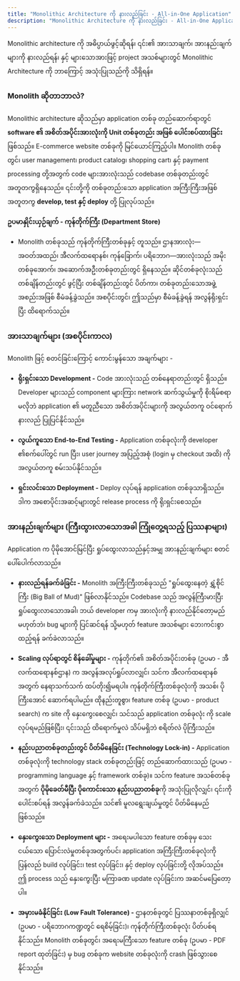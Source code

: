 ```yaml
---
title: "Monolithic Architecture ကို နားလည်ခြင်း - All-in-One Application"
description: "Monolithic Architecture ကို နားလည်ခြင်း - All-in-One Application"
---
```



<Aside title="ရည်ရွယ်ချက်">
 Monolithic architecture ကို အဓိပ္ပာယ်ဖွင့်ဆိုရန်၊ ၎င်း၏ အားသာချက်၊ အားနည်းချက်များကို နားလည်ရန်၊ နှင့် များသောအားဖြင့် project အသစ်များတွင် Monolithic Architecture ကို ဘာကြောင့် အသုံးပြုသည်ကို သိရှိရန်။
</Aside>

### Monolith ဆိုတာဘာလဲ?
Monolithic architecture ဆိုသည်မှာ application တစ်ခု တည်ဆောက်ရာတွင် **software ၏ အစိတ်အပိုင်းအားလုံးကို Unit တစ်ခုတည်း အဖြစ် ပေါင်းစပ်ထားခြင်း** ဖြစ်သည်။ E-commerce website တစ်ခုကို မြင်ယောင်ကြည့်ပါ။ Monolith တစ်ခုတွင်၊ user management၊ product catalog၊ shopping cart၊ နှင့် payment processing တို့အတွက် code များအားလုံးသည် codebase တစ်ခုတည်းတွင် အတူတကွရှိနေသည်။ ၎င်းတို့ကို တစ်ခုတည်းသော application အကြီးကြီးအဖြစ် အတူတကွ **develop, test နှင့် deploy** တို့ ပြုလုပ်သည်။

 **ဥပမာနှိုင်းယှဉ်ချက် - ကုန်တိုက်ကြီး (Department Store)**
 - Monolith တစ်ခုသည် ကုန်တိုက်ကြီးတစ်ခုနှင့် တူသည်။ ဌာနအားလုံး—အဝတ်အထည်၊ အီလက်ထရောနစ်၊ ကုန်ခြောက်၊ ပရိဘောဂ—အားလုံးသည် အမိုးတစ်ခုအောက်၊ အဆောက်အဦးတစ်ခုတည်းတွင် ရှိနေသည်။ ဆိုင်တစ်ခုလုံးသည် တစ်ချိန်တည်းတွင် ဖွင့်ပြီး တစ်ချိန်တည်းတွင် ပိတ်ကာ၊ တစ်ခုတည်းသောအဖွဲ့အစည်းအဖြစ် စီမံခန့်ခွဲသည်။ အစပိုင်းတွင်၊ ဤသည်မှာ စီမံခန့်ခွဲရန် အလွန်ရိုးရှင်းပြီး ထိရောက်သည်။

<ContentImage src={monolith} alt="Monolithic Architecture" height={400} />

### အားသာချက်များ (အစပိုင်းကာလ)
Monolith ဖြင့် စတင်ခြင်းကြောင့် ကောင်းမွန်သော အချက်များ -

- **ရိုးရှင်းသော Development -** Code အားလုံးသည် တစ်နေရာတည်းတွင် ရှိသည်။ Developer များသည် component များကြား network ဆက်သွယ်မှုကို စိုးရိမ်စရာမလိုဘဲ application ၏ မတူညီသော အစိတ်အပိုင်းများကို အလွယ်တကူ ဝင်ရောက်နားလည် ပြုပြင်နိုင်သည်။

- **လွယ်ကူသော End-to-End Testing -** Application တစ်ခုလုံးကို developer ၏စက်ပေါ်တွင် run ပြီး၊ user journey အပြည့်အစုံ (login မှ checkout အထိ) ကို အလွယ်တကူ စမ်းသပ်နိုင်သည်။

- **ရှင်းလင်းသော Deployment -** Deploy လုပ်ရန် application တစ်ခုသာရှိသည်။ ဒါက အစောပိုင်းအဆင့်များတွင် release process ကို ရိုးရှင်းစေသည်။

### အားနည်းချက်များ (ကြီးထွားလာသောအခါ ကြုံတွေ့ရသည့် ပြဿနာများ)
Application က ပိုမိုအောင်မြင်ပြီး ရှုပ်ထွေးလာသည်နှင့်အမျှ အားနည်းချက်များ စတင်ပေါ်ပေါက်လာသည်။

- **နားလည်ရန်ခက်ခဲခြင်း -** Monolith အကြီးကြီးတစ်ခုသည် "ရှုပ်ထွေးနေတဲ့ ရွှံ့စိုင်ကြီး (Big Ball of Mud)" ဖြစ်လာနိုင်သည်။ Codebase သည် အလွန်ကြီးမားပြီး ရှုပ်ထွေးလာသောအခါ၊ ဘယ် developer ကမှ အားလုံးကို နားလည်နိုင်တော့မည်မဟုတ်ဘဲ၊ bug များကို ပြင်ဆင်ရန် သို့မဟုတ် feature အသစ်များ ဘေးကင်းစွာထည့်ရန် ခက်ခဲလာသည်။

- **Scaling လုပ်ရာတွင် စိန်ခေါ်မှုများ -** ကုန်တိုက်၏ အစိတ်အပိုင်းတစ်ခု (ဥပမာ - အီလက်ထရောနစ်ဌာန) က အလွန်အလုပ်ရှုပ်လာလျှင်၊ သင်က အီလက်ထရောနစ်အတွက် နေရာသက်သက် ထပ်တိုး၍မရပါ။ ကုန်တိုက်ကြီးတစ်ခုလုံးကို အသစ်၊ ပိုကြီးအောင် ဆောက်ရပါမည်။ ထိုနည်းတူစွာ၊ feature တစ်ခု (ဥပမာ - product search) က site ကို နှေးကွေးစေလျှင်၊ သင်သည် application တစ်ခုလုံး ကို scale လုပ်ရမည်ဖြစ်ပြီး၊ ၎င်းသည် ထိရောက်မှုလဲ သိပ်မရှိဘဲ စရိတ်လဲ ပိုကြီးသည်။

- **နည်းပညာတစ်ခုတည်းတွင် ပိတ်မိနေခြင်း (Technology Lock-in) -** Application တစ်ခုလုံးကို technology stack တစ်ခုတည်းဖြင့် တည်ဆောက်ထားသည် (ဥပမာ - programming language နှင့် framework တစ်ခု)။ သင်က feature အသစ်တစ်ခုအတွက် **ပိုမိုခေတ်မီပြီး ပိုကောင်းသော နည်းပညာတစ်ခု**ကို အသုံးပြုလိုလျှင်၊ ၎င်းကို ပေါင်းစပ်ရန် အလွန်ခက်ခဲသည်။ သင်၏ မူလရွေးချယ်မှုတွင် ပိတ်မိနေမည်ဖြစ်သည်။

- **နှေးကွေးသော Deployment များ -** အရေးမပါသော feature တစ်ခုမှ သေးငယ်သော ပြောင်းလဲမှုတစ်ခုအတွက်ပင်၊ application အကြီးကြီးတစ်ခုလုံးကို ပြန်လည် build လုပ်ခြင်း၊ test လုပ်ခြင်း၊ နှင့် deploy လုပ်ခြင်းတို့ လိုအပ်သည်။ ဤ process သည် နှေးကွေးပြီး မကြာခဏ update လုပ်ခြင်းက အဆင်မပြေတော့ပါ။

- **အမှားမခံနိုင်ခြင်း (Low Fault Tolerance) -** ဌာနတစ်ခုတွင် ပြဿနာတစ်ခုရှိလျှင် (ဥပမာ - ပရိဘောဂကဏ္ဍတွင် ရေစိမ့်ခြင်း)၊ ကုန်တိုက်ကြီးတစ်ခုလုံး ပိတ်ပစ်ရနိုင်သည်။ Monolith တစ်ခုတွင်၊ အရေးမကြီးသော feature တစ်ခု (ဥပမာ - PDF report ထုတ်ခြင်း) မှ bug တစ်ခုက website တစ်ခုလုံးကို crash ဖြစ်သွားစေနိုင်သည်။